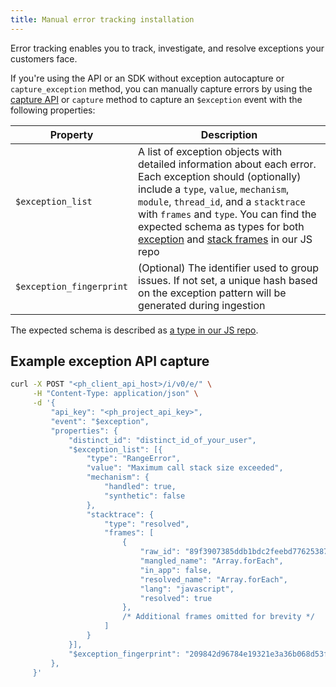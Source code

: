 ```yaml
---
title: Manual error tracking installation
---
```


Error tracking enables you to track, investigate, and resolve exceptions your customers face.

If you're using the API or an SDK without exception autocapture or `capture_exception` method, you can manually capture errors by using the [capture API](/docs/api/capture) or `capture` method to capture an `$exception` event with the following properties:

| Property | Description |
|----------|-------------|
| `$exception_list` | A list of exception objects with detailed information about each error. Each exception should (optionally) include a `type`, `value`, `mechanism`, `module`, `thread_id`, and a `stacktrace` with `frames` and `type`. You can find the expected schema as types for both [exception](https://github.com/PostHog/posthog-js/blob/6e35a639a4d06804f6844cbde15adf11a069b92b/packages/node/src/extensions/error-tracking/types.ts#L31) and [stack frames](https://github.com/PostHog/posthog-js/blob/6e35a639a4d06804f6844cbde15adf11a069b92b/packages/node/src/extensions/error-tracking/types.ts#L55) in our JS repo |
| `$exception_fingerprint` | (Optional) The identifier used to group issues. If not set, a unique hash based on the exception pattern will be generated during ingestion |

The expected schema is described as [a type in our JS repo](https://github.com/PostHog/posthog-js/blob/6e35a639a4d06804f6844cbde15adf11a069b92b/packages/node/src/extensions/error-tracking/types.ts#L24-L29). 

## Example exception API capture

```bash
curl -X POST "<ph_client_api_host>/i/v0/e/" \
     -H "Content-Type: application/json" \
     -d '{
         "api_key": "<ph_project_api_key>",
         "event": "$exception",
         "properties": {
             "distinct_id": "distinct_id_of_your_user",
             "$exception_list": [{
                 "type": "RangeError",
                 "value": "Maximum call stack size exceeded",
                 "mechanism": {
                     "handled": true,
                     "synthetic": false
                 },
                 "stacktrace": {
                     "type": "resolved",
                     "frames": [
                         {
                             "raw_id": "89f3907385ddb1bdc2feebd77625387d685e3da2f9a68bcf2634e3b3b39122e51f895e5c880def374525c558899b2e90eed214900ff9c8f949243e4b79eb32a9",
                             "mangled_name": "Array.forEach",
                             "in_app": false,
                             "resolved_name": "Array.forEach",
                             "lang": "javascript",
                             "resolved": true
                         },
                         /* Additional frames omitted for brevity */
                     ]
                 }
             }],
             "$exception_fingerprint": "209842d96784e19321e3a36b068d53fff7a01ebcb1da9e98df35c4c49db0b4f3b62aea7ee25a714470e61f8d36b4716f227f241c153477e5fa9adfda64ce9f71"
         },
     }'
```

